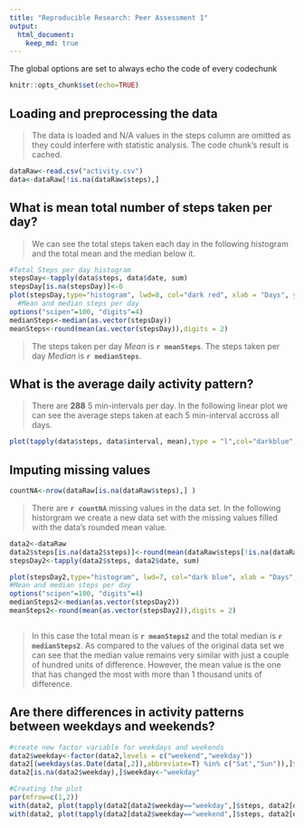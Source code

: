---
title: "Reproducible Research: Peer Assessment 1"
output: 
  html_document:
    keep_md: true
---

The global options are set to always echo the code of every codechunk
```{r globalOptions}
knitr::opts_chunk$set(echo=TRUE)
```

## Loading and preprocessing the data

>The data is loaded and N/A values in the steps column are omitted as they could interfere with statistic analysis. The code chunk's result is cached.

```{r loadingData, cache=TRUE}
dataRaw<-read.csv("activity.csv")
data<-dataRaw[!is.na(dataRaw$steps),]
```

## What is mean total number of steps taken per day?
>We can see the total steps taken each day in the following histogram and the total mean and the median below it.

```{r totalSteps}
#Total Steps per day histogram
stepsDay<-tapply(data$steps, data$date, sum)
stepsDay[is.na(stepsDay)]<-0
plot(stepsDay,type="histogram", lwd=8, col="dark red", xlab = "Days", ylab = "Steps", main = "Total steps per day histogram")
  #Mean and median steps per day
options("scipen"=100, "digits"=4)
medianSteps<-median(as.vector(stepsDay))
meanSteps<-round(mean(as.vector(stepsDay)),digits = 2)

```

>The steps taken per day *Mean* is **`r meanSteps`**. The steps taken per day *Median* is **`r medianSteps`**.

## What is the average daily activity pattern?

>There are **288** 5 min-intervals per day. In the following linear plot we can see the average steps taken at each 5 min-interval accross all days.

```{r stepsMeanByInterval}

plot(tapply(data$steps, data$interval, mean),type = "l",col="darkblue", lwd=1, xlab ="Daily 5 min-interval",ylab = "Steps average", main = "Average of steps by 5 min-interval")
```


## Imputing missing values

```{r missingValuesCount}
countNA<-nrow(dataRaw[is.na(dataRaw$steps),] )
```

>There are **`r countNA`** missing values in the data set. In the following historgram we create a new data set with the missing values filled with the data's rounded mean value.


```{r missingValuesFilled}
data2<-dataRaw
data2$steps[is.na(data2$steps)]<-round(mean(dataRaw$steps[!is.na(dataRaw$steps)]))
stepsDay2<-tapply(data2$steps, data2$date, sum)

plot(stepsDay2,type="histogram", lwd=7, col="dark blue", xlab = "Days", ylab = "Steps", main = "Total steps per day histogram")
#Mean and median steps per day
options("scipen"=100, "digits"=4)
medianSteps2<-median(as.vector(stepsDay2))
meanSteps2<-round(mean(as.vector(stepsDay2)),digits = 2)



```
>In this case the total mean is **`r meanSteps2`** and the total median is **`r medianSteps2`**. As compared to the values of the original data set we can see that the median value remains very similar with just a couple of hundred units of difference. However, the mean value is the one that has changed the most with more than 1 thousand units of difference.

## Are there differences in activity patterns between weekdays and weekends?

```{r activityWeek}
#create new factor variable for weekdays and weekends
data2$weekday<-factor(data2,levels = c("weekend","weekday"))
data2[(weekdays(as.Date(data[,2]),abbreviate=T) %in% c("Sat","Sun")),]$weekday<-"weekend"
data2[is.na(data2$weekday),]$weekday<-"weekday"

#Creating the plot
par(mfrow=c(1,2))
with(data2, plot(tapply(data2[data2$weekday=="weekday",]$steps, data2[data2$weekday=="weekday",]$interval, mean), type="l", col="darkblue", main = "Average steps per Weekdays", xlab = "5 min-interval", ylab = "Average steps", ylim = c(0,250)))
with(data2, plot(tapply(data2[data2$weekday=="weekend",]$steps, data2[data2$weekday=="weekend",]$interval, mean), type="l", col="darkred", main = "Average steps per Weekends", xlab = "5 min-interval", ylab = "Average steps", ylim = c(0,250)))


```
